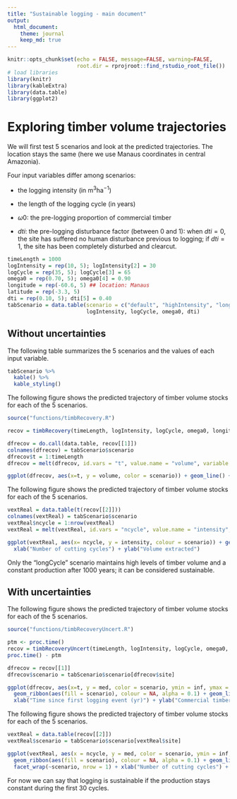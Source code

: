 ```yaml
---
title: "Sustainable logging - main document"
output: 
  html_document:
    theme: journal
    keep_md: true
---
```


```r
knitr::opts_chunk$set(echo = FALSE, message=FALSE, warning=FALSE, 
                      root.dir = rprojroot::find_rstudio_root_file())
# load libraries
library(knitr)
library(kableExtra)
library(data.table)
library(ggplot2)
```

# Exploring timber volume trajectories

We will first test 5 scenarios and look at the predicted trajectories. The location stays the same (here we use Manaus coordinates in central Amazonia).

Four input variables differ among scenarios: 

- the logging intensity (in m$^3$ha$^{-1}$)

- the length of the logging cycle (in years)

- $\omega 0$: the pre-logging proportion of commercial timber 

- $dti$: the pre-logging disturbance factor (between 0 and 1): when $dti=0$, the site has suffered no human disturbance previous to logging; if $dti=1$, the site has been completely disturbed and clearcut. 

```r
timeLength = 1000
logIntensity = rep(10, 5); logIntensity[2] = 30
logCycle = rep(35, 5); logCycle[3] = 65
omega0 = rep(0.70, 5); omega0[4] = 0.90
longitude = rep(-60.6, 5) ## location: Manaus
latitude = rep(-3.3, 5)
dti = rep(0.10, 5); dti[5] = 0.40
tabScenario = data.table(scenario = c("default", "highIntensity", "longCycle", "divCommSpecies", "prevDisturb"), 
                         logIntensity, logCycle, omega0, dti)
```

## Without uncertainties

The following table summarizes the 5 scenarios and the values of each input variable. 

```r
tabScenario %>%
  kable() %>%
  kable_styling()
```

The following figure shows the predicted trajectory of timber volume stocks for each of the 5 scenarios. 

```r

source("functions/timbRecovery.R")

recov = timbRecovery(timeLength, logIntensity, logCycle, omega0, longitude, latitude, dti)

dfrecov = do.call(data.table, recov[[1]])
colnames(dfrecov) = tabScenario$scenario
dfrecov$t = 1:timeLength
dfrecov = melt(dfrecov, id.vars = "t", value.name = "volume", variable.name = "scenario")

ggplot(dfrecov, aes(x=t, y = volume, color = scenario)) + geom_line() + xlab("Time since first logging event (yr)") + ylab("Commercial timber volume (m3/ha)") 
```

The following figure shows the predicted trajectory of timber volume stocks for each of the 5 scenarios. 

```r
vextReal = data.table(t(recov[[2]]))
colnames(vextReal) = tabScenario$scenario
vextReal$ncycle = 1:nrow(vextReal)
vextReal = melt(vextReal, id.vars = "ncycle", value.name = "intensity", variable.name = "scenario")

ggplot(vextReal, aes(x= ncycle, y = intensity, colour = scenario)) + geom_line() + facet_wrap(~scenario, nrow = 1) + 
  xlab("Number of cutting cycles") + ylab("Volume extracted")
```

Only the "longCycle" scenario maintains high levels of timber volume and a constant production after 1000 years; it can be considered sustainable. 


## With uncertainties

The following figure shows the predicted trajectory of timber volume stocks for each of the 5 scenarios. 

```r

source("functions/timbRecoveryUncert.R")

ptm <- proc.time()
recov = timbRecoveryUncert(timeLength, logIntensity, logCycle, omega0, longitude, latitude, dti)
proc.time() - ptm

dfrecov = recov[[1]]
dfrecov$scenario = tabScenario$scenario[dfrecov$site]

ggplot(dfrecov, aes(x=t, y = med, color = scenario, ymin = inf, ymax = sup)) + 
  geom_ribbon(aes(fill = scenario), colour = NA, alpha = 0.1) + geom_line() + theme(legend.position = "none") +
  xlab("Time since first logging event (yr)") + ylab("Commercial timber volume (m3/ha)")  + facet_wrap(~scenario)

```

The following figure shows the predicted trajectory of timber volume stocks for each of the 5 scenarios. 

```r
vextReal = data.table(recov[[2]])
vextReal$scenario = tabScenario$scenario[vextReal$site]

ggplot(vextReal, aes(x = ncycle, y = med, color = scenario, ymin = inf, ymax = sup)) + 
  geom_ribbon(aes(fill = scenario), colour = NA, alpha = 0.1) + geom_line() + theme(legend.position = "none") +
  facet_wrap(~scenario, nrow = 1) + xlab("Number of cutting cycles") + ylab("Volume extracted")
```


For now we can say that logging is sustainable if the production stays constant during the first 30 cycles. 

